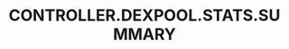 ---
title: 'CONTROLLER.DEXPOOL.STATS.SUMMARY'
openapi: '/cn/api-reference/openapi-cn.json GET /dexpools/{chain}/{tokenAddress}/{poolAddress}/stats'
---